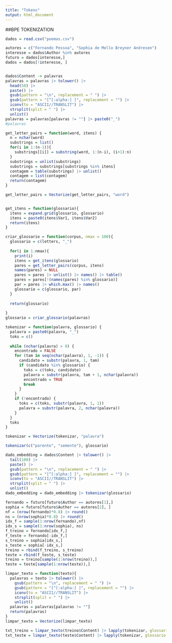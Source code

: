 ```yaml
---
title: "Tokens"
output: html_document
---
```


##BPE TOKENIZATION

```r
dados = read.csv("poemas.csv")
```

```r
autores = c("Fernando Pessoa", "Sophia de Mello Breyner Andresen")
interesse = dados$Author %in% autores
futuro = dados[interesse,]
dados = dados[!interesse, ]


dados$Content -> palavras
palavras = palavras |> tolower() |>
  head(50) |> 
  paste() |>
  gsub(pattern = "\n", replacement = " ") |>
  gsub(pattern = "[^[:alpha:] ]", replacement = "") |> 
  iconv(to = "ASCII//TRANSLIT") |> 
  strsplit(split = " ") |>
  unlist()
palavras = palavras[palavras != ""] |> paste0("_")
#palavras
```

```r
get_letter_pairs = function(word, itens) {
  n = nchar(word)
  substrings = list()
  for(i in 1:(n-1)){
    substrings[[i]] = substring(word, 1:(n-i), (i+1):n)
  }
  substrings = unlist(substrings)
  substrings = substrings[substrings %in% itens]
  contagem = table(substrings) |> unlist()
  contagem = list(contagem)
  return(contagem)
}

get_letter_pairs = Vectorize(get_letter_pairs, "word")


get_itens = function(glossario){
  itens = expand.grid(glossario, glossario)
  itens = paste0(itens$Var1, itens$Var2)
  return(itens)
}

criar_glossario = function(corpus, nmax = 100){
  glossario = c(letters, "_")
  
  for(i in 1:nmax){
    print(i)
    itens = get_itens(glossario)
    pares = get_letter_pairs(corpus, itens)
    names(pares) = NULL
    pares = pares |> unlist() |> names() |> table() 
    pares = pares[!(names(pares) %in% glossario)]
    par = pares |> which.max() |> names()
    glossario = c(glossario, par)
  }
  
  return(glossario)
  
}
glossario = criar_glossario(palavras)
```

```r
tokenizar = function(palavra, glossario) {
  palavra = paste0(palavra, "_")
  toks = c()
  
  while (nchar(palavra) > 0) {
    encontrado = FALSE
    for (tam in seq(nchar(palavra), 1, -1)) {
      candidato = substr(palavra, 1, tam)
      if (candidato %in% glossario) {
        toks = c(toks, candidato)
        palavra = substr(palavra, tam + 1, nchar(palavra))
        encontrado = TRUE
        break
      }
    }
    if (!encontrado) {
      toks = c(toks, substr(palavra, 1, 1))
      palavra = substr(palavra, 2, nchar(palavra))
    }
  }
  toks
}

tokenizar = Vectorize(tokenizar, "palavra")

tokenizar(c("parente", "semente"), glossario)

```

```r
dado_embedding = dados$Content |> tolower() |>
  tail(100) |> 
  paste() |>
  gsub(pattern = "\n", replacement = " ") |>
  gsub(pattern = "[^[:alpha:] ]", replacement = "") |> 
  iconv(to = "ASCII//TRANSLIT") |> 
  strsplit(split = " ") |>
  unlist()
dado_embedding = dado_embedding |> tokenizar(glossario)
```


```r
fernando = futuro[futuro$Author == autores[1],]
sophia = futuro[futuro$Author == autores[2], ]
nf = (nrow(fernando)*0.8) |> round()
ns = (nrow(sophia)*0.8) |> round()
idx_f = sample(1:nrow(fernando),nf)
idx_s = sample(1:nrow(sophia), ns)
f_treino = fernando[idx_f,]
f_teste = fernando[-idx_f,]
s_treino = sophia[idx_s,]
s_teste = sophia[-idx_s,]
treino = rbind(f_treino, s_treino)
teste = rbind(f_teste, s_teste)
treino = treino[sample(1:nrow(treino)),]
teste = teste[sample(1:nrow(teste)),]

```

```r
limpar_texto = function(texto){
  palavras = texto |> tolower() |>
    gsub(pattern = "\n", replacement = " ") |>
    gsub(pattern = "[^[:alpha:] ]", replacement = "") |> 
    iconv(to = "ASCII//TRANSLIT") |> 
    strsplit(split = " ") |>
    unlist()
  palavras = palavras[palavras != ""]
  return(palavras)
}
limpar_texto = Vectorize(limpar_texto)
```

```r
txt_treino = limpar_texto(treino$Content) |> lapply(tokenizar, glossario = glossario)
txt_teste = limpar_texto(teste$Content) |> lapply(tokenizar, glossario = glossario)
```

